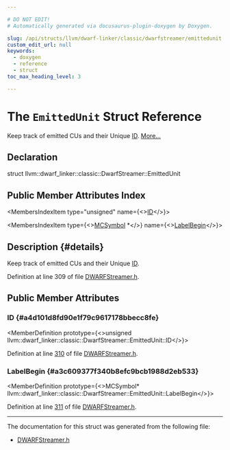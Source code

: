 ```yaml
---

# DO NOT EDIT!
# Automatically generated via docusaurus-plugin-doxygen by Doxygen.

slug: /api/structs/llvm/dwarf-linker/classic/dwarfstreamer/emittedunit
custom_edit_url: null
keywords:
  - doxygen
  - reference
  - struct
toc_max_heading_level: 3

---
```





# The `EmittedUnit` Struct Reference

<DoxygenPage pluginConfig={pluginConfig}>

Keep track of emitted CUs and their Unique <a href="/docs/api/namespaces/llvm/callingconv/#abdf8cf606905c10634e831390981b0ed">ID</a>. <a href="#details">More...</a>

## Declaration

<CodeBlock>struct llvm::dwarf_linker::classic::DwarfStreamer::EmittedUnit</CodeBlock>

## Public Member Attributes Index

<MembersIndex>

<MembersIndexItem
  type="unsigned"
  name={<><a href="#a4d101d8fd90e1f79c9617178bbecc8fe">ID</a></>}>
</MembersIndexItem>

<MembersIndexItem
  type={<><a href="/docs/api/classes/llvm/mcsymbol">MCSymbol</a> &#42;</>}
  name={<><a href="#a3c609377f340b8efc9bcb1988d2eb533">LabelBegin</a></>}>
</MembersIndexItem>

</MembersIndex>

## Description {#details}

Keep track of emitted CUs and their Unique <a href="/docs/api/namespaces/llvm/callingconv/#abdf8cf606905c10634e831390981b0ed">ID</a>.

Definition at line 309 of file <a href="/docs/api/files/include/include/llvm/include/llvm/dwarflinker/include/llvm/dwarflinker/classic/dwarfstreamer-h">DWARFStreamer.h</a>.

<SectionDefinition>

## Public Member Attributes

### ID {#a4d101d8fd90e1f79c9617178bbecc8fe}

<MemberDefinition
  prototype={<>unsigned llvm::dwarf&#95;linker::classic::DwarfStreamer::EmittedUnit::ID</>}>

Definition at line <a href="/docs/api/files/include/include/llvm/include/llvm/dwarflinker/include/llvm/dwarflinker/classic/dwarfstreamer-h/#l00310">310</a> of file <a href="/docs/api/files/include/include/llvm/include/llvm/dwarflinker/include/llvm/dwarflinker/classic/dwarfstreamer-h">DWARFStreamer.h</a>.
</MemberDefinition>

### LabelBegin {#a3c609377f340b8efc9bcb1988d2eb533}

<MemberDefinition
  prototype={<>MCSymbol&#42; llvm::dwarf&#95;linker::classic::DwarfStreamer::EmittedUnit::LabelBegin</>}>

Definition at line <a href="/docs/api/files/include/include/llvm/include/llvm/dwarflinker/include/llvm/dwarflinker/classic/dwarfstreamer-h/#l00311">311</a> of file <a href="/docs/api/files/include/include/llvm/include/llvm/dwarflinker/include/llvm/dwarflinker/classic/dwarfstreamer-h">DWARFStreamer.h</a>.
</MemberDefinition>

</SectionDefinition>

<hr/>

The documentation for this struct was generated from the following file:

<ul>
<li><a href="/docs/api/files/include/include/llvm/include/llvm/dwarflinker/include/llvm/dwarflinker/classic/dwarfstreamer-h">DWARFStreamer.h</a></li>
</ul>

</DoxygenPage>
